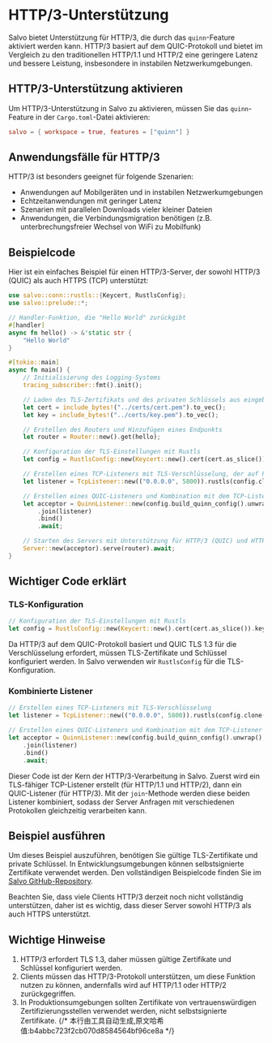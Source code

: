 # HTTP/3-Unterstützung

Salvo bietet Unterstützung für HTTP/3, die durch das `quinn`-Feature aktiviert werden kann. HTTP/3 basiert auf dem QUIC-Protokoll und bietet im Vergleich zu den traditionellen HTTP/1.1 und HTTP/2 eine geringere Latenz und bessere Leistung, insbesondere in instabilen Netzwerkumgebungen.

## HTTP/3-Unterstützung aktivieren

Um HTTP/3-Unterstützung in Salvo zu aktivieren, müssen Sie das `quinn`-Feature in der `Cargo.toml`-Datei aktivieren:

```toml
salvo = { workspace = true, features = ["quinn"] }
```

## Anwendungsfälle für HTTP/3

HTTP/3 ist besonders geeignet für folgende Szenarien:

- Anwendungen auf Mobilgeräten und in instabilen Netzwerkumgebungen
- Echtzeitanwendungen mit geringer Latenz
- Szenarien mit parallelen Downloads vieler kleiner Dateien
- Anwendungen, die Verbindungsmigration benötigen (z.B. unterbrechungsfreier Wechsel von WiFi zu Mobilfunk)

## Beispielcode

Hier ist ein einfaches Beispiel für einen HTTP/3-Server, der sowohl HTTP/3 (QUIC) als auch HTTPS (TCP) unterstützt:

```rust
use salvo::conn::rustls::{Keycert, RustlsConfig};
use salvo::prelude::*;

// Handler-Funktion, die "Hello World" zurückgibt
#[handler]
async fn hello() -> &'static str {
    "Hello World"
}

#[tokio::main]
async fn main() {
    // Initialisierung des Logging-Systems
    tracing_subscriber::fmt().init();

    // Laden des TLS-Zertifikats und des privaten Schlüssels aus eingebetteten PEM-Dateien
    let cert = include_bytes!("../certs/cert.pem").to_vec();
    let key = include_bytes!("../certs/key.pem").to_vec();

    // Erstellen des Routers und Hinzufügen eines Endpunkts
    let router = Router::new().get(hello);

    // Konfiguration der TLS-Einstellungen mit Rustls
    let config = RustlsConfig::new(Keycert::new().cert(cert.as_slice()).key(key.as_slice()));

    // Erstellen eines TCP-Listeners mit TLS-Verschlüsselung, der auf Port 5800 lauscht
    let listener = TcpListener::new(("0.0.0.0", 5800)).rustls(config.clone());

    // Erstellen eines QUIC-Listeners und Kombination mit dem TCP-Listener
    let acceptor = QuinnListener::new(config.build_quinn_config().unwrap(), ("0.0.0.0", 5800))
        .join(listener)
        .bind()
        .await;

    // Starten des Servers mit Unterstützung für HTTP/3 (QUIC) und HTTPS (TCP)
    Server::new(acceptor).serve(router).await;
}
```

## Wichtiger Code erklärt

### TLS-Konfiguration

```rust
// Konfiguration der TLS-Einstellungen mit Rustls
let config = RustlsConfig::new(Keycert::new().cert(cert.as_slice()).key(key.as_slice()));
```

Da HTTP/3 auf dem QUIC-Protokoll basiert und QUIC TLS 1.3 für die Verschlüsselung erfordert, müssen TLS-Zertifikate und Schlüssel konfiguriert werden. In Salvo verwenden wir `RustlsConfig` für die TLS-Konfiguration.

### Kombinierte Listener

```rust
// Erstellen eines TCP-Listeners mit TLS-Verschlüsselung
let listener = TcpListener::new(("0.0.0.0", 5800)).rustls(config.clone());

// Erstellen eines QUIC-Listeners und Kombination mit dem TCP-Listener
let acceptor = QuinnListener::new(config.build_quinn_config().unwrap(), ("0.0.0.0", 5800))
    .join(listener)
    .bind()
    .await;
```

Dieser Code ist der Kern der HTTP/3-Verarbeitung in Salvo. Zuerst wird ein TLS-fähiger TCP-Listener erstellt (für HTTP/1.1 und HTTP/2), dann ein QUIC-Listener (für HTTP/3). Mit der `join`-Methode werden diese beiden Listener kombiniert, sodass der Server Anfragen mit verschiedenen Protokollen gleichzeitig verarbeiten kann.

## Beispiel ausführen

Um dieses Beispiel auszuführen, benötigen Sie gültige TLS-Zertifikate und private Schlüssel. In Entwicklungsumgebungen können selbstsignierte Zertifikate verwendet werden. Den vollständigen Beispielcode finden Sie im [Salvo GitHub-Repository](https://github.com/salvo-rs/salvo/tree/main/examples/hello-h3).

Beachten Sie, dass viele Clients HTTP/3 derzeit noch nicht vollständig unterstützen, daher ist es wichtig, dass dieser Server sowohl HTTP/3 als auch HTTPS unterstützt.

## Wichtige Hinweise

1. HTTP/3 erfordert TLS 1.3, daher müssen gültige Zertifikate und Schlüssel konfiguriert werden.
2. Clients müssen das HTTP/3-Protokoll unterstützen, um diese Funktion nutzen zu können, andernfalls wird auf HTTP/1.1 oder HTTP/2 zurückgegriffen.
3. In Produktionsumgebungen sollten Zertifikate von vertrauenswürdigen Zertifizierungsstellen verwendet werden, nicht selbstsignierte Zertifikate.
{/* 本行由工具自动生成,原文哈希值:b4abbc723f2cb070d8584564bf96ce8a */}
